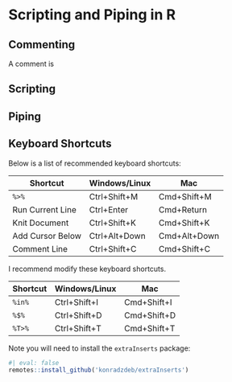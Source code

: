 # Scripting and Piping in R

## Commenting

A comment is

## Scripting

## Piping

## Keyboard Shortcuts

Below is a list of recommended keyboard shortcuts:

| Shortcut         | Windows/Linux | Mac          |
|------------------|---------------|--------------|
| `%>%`            | Ctrl+Shift+M  | Cmd+Shift+M  |
| Run Current Line | Ctrl+Enter    | Cmd+Return   |
| Knit Document    | Ctrl+Shift+K  | Cmd+Shift+K  |
| Add Cursor Below | Ctrl+Alt+Down | Cmd+Alt+Down |
| Comment Line     | Ctrl+Shift+C  | Cmd+Shift+C  |

I recommend modify these keyboard shortcuts.

| Shortcut | Windows/Linux | Mac         |
|----------|---------------|-------------|
| `%in%`   | Ctrl+Shift+I  | Cmd+Shift+I |
| `%$%`    | Ctrl+Shift+D  | Cmd+Shift+D |
| `%T>%`   | Ctrl+Shift+T  | Cmd+Shift+T |

Note you will need to install the `extraInserts` package:

```r
#| eval: false
remotes::install_github('konradzdeb/extraInserts')
```

